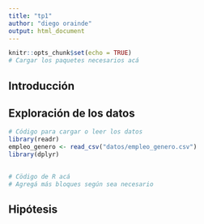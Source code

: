 ```yaml
---
title: "tp1"
author: "diego orainde"
output: html_document
---
```



```r
knitr::opts_chunk$set(echo = TRUE)
# Cargar los paquetes necesarios acá

```


## Introducción



## Exploración de los datos


```r
# Código para cargar o leer los datos
library(readr)
empleo_genero <- read_csv("datos/empleo_genero.csv")
library(dplyr)
      
```



```r
# Cödigo de R acá 
# Agregá más bloques según sea necesario

```



## Hipótesis


